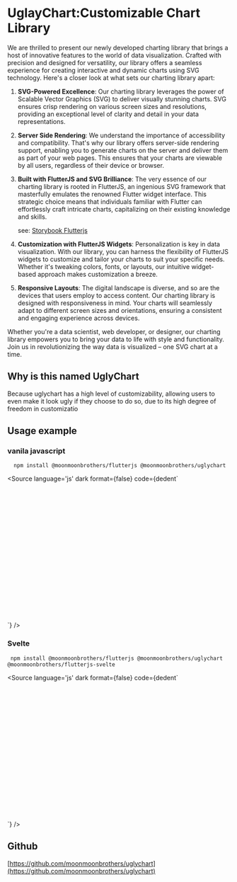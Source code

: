 
<Meta title="Introduction" />

# UglayChart:Customizable Chart Library

We are thrilled to present our newly developed charting library that brings a host of innovative features to the world of data visualization. Crafted with precision and designed for versatility, our library offers a seamless experience for creating interactive and dynamic charts using SVG technology. Here's a closer look at what sets our charting library apart:

<div style={{ display: 'flex', justifyContent: 'center' }}>
	<Story of={AreaStories.Spline} />
</div>

1. **SVG-Powered Excellence**: Our charting library leverages the power of Scalable Vector Graphics (SVG) to deliver visually stunning charts. SVG ensures crisp rendering on various screen sizes and resolutions, providing an exceptional level of clarity and detail in your data representations.

2. **Server Side Rendering**: We understand the importance of accessibility and compatibility. That's why our library offers server-side rendering support, enabling you to generate charts on the server and deliver them as part of your web pages. This ensures that your charts are viewable by all users, regardless of their device or browser.

3. **Built with FlutterJS and SVG Brilliance**: The very essence of our charting library is rooted in FlutterJS, an ingenious SVG framework that masterfully emulates the renowned Flutter widget interface. This strategic choice means that individuals familiar with Flutter can effortlessly craft intricate charts, capitalizing on their existing knowledge and skills.

   see: [Storybook Flutterjs](https://637c944f61fbd5154eb3e034-ijxaaherbp.chromatic.com/?path=/docs/introduction--docs)

4. **Customization with FlutterJS Widgets**: Personalization is key in data visualization. With our library, you can harness the flexibility of FlutterJS widgets to customize and tailor your charts to suit your specific needs. Whether it's tweaking colors, fonts, or layouts, our intuitive widget-based approach makes customization a breeze.

<div style={{ display: 'flex', justifyContent: 'center' }}>
	<Story of={BarStories.CustomBar} />
</div>

5. **Responsive Layouts**: The digital landscape is diverse, and so are the devices that users employ to access content. Our charting library is designed with responsiveness in mind. Your charts will seamlessly adapt to different screen sizes and orientations, ensuring a consistent and engaging experience across devices.

Whether you're a data scientist, web developer, or designer, our charting library empowers you to bring your data to life with style and functionality. Join us in revolutionizing the way data is visualized – one SVG chart at a time.

## Why is this named UglyChart

Because uglychart has a high level of customizability,
allowing users to even make it look ugly if they choose to do so, due to its high degree of freedom in customizatio

<div style={{ display: 'flex', justifyContent: 'center' }}>
	<Story of={BarStories.Bonobono} />
</div>

## Usage example

### vanila javascript

```
  npm install @moonmoonbrothers/flutterjs @moonmoonbrothers/uglychart
```

<Source
 language='js'
 dark
 format={false}
 code={dedent`
 <script>
  const svgElement = document.getElementById('mySvg');
  const runner = new AppRunner({
   // Size is automatically calculated by svgElement size.
   view: svgElement,
   /*
    this is not required if javascript is running on only brower.
    If server sider redering is needed, you should configure below props.
    Third party libraries may be required for window, document, and svgElement running on server side.
   */
   /*
    window: window,
    document: document,
    ssrSize: {width: 600, height: 300},
   */
  });
  const widget = AreaChart({
    //...props
  })
  runner.runApp(widget);
</script>

<svg id="mySvg" style="width: 600px; height: 300px;" />
`} />

### Svelte

```
 npm install @moonmoonbrothers/flutterjs @moonmoonbrothers/uglychart @moonmoonbrothers/flutterjs-svelte
```

<Source
 language='js'
 dark
 format={false}
 code={dedent`
 <script>
 </script>

<div style="width: 600px; height: 300px;">
	<Widget
		width="100%"
		height="100%"
		widget={AreaChart({
			// ...props
		})}
	/>
</div>
`} />

## Github

[https://github.com/moonmoonbrothers/uglychart](https://github.com/moonmoonbrothers/uglychart)
